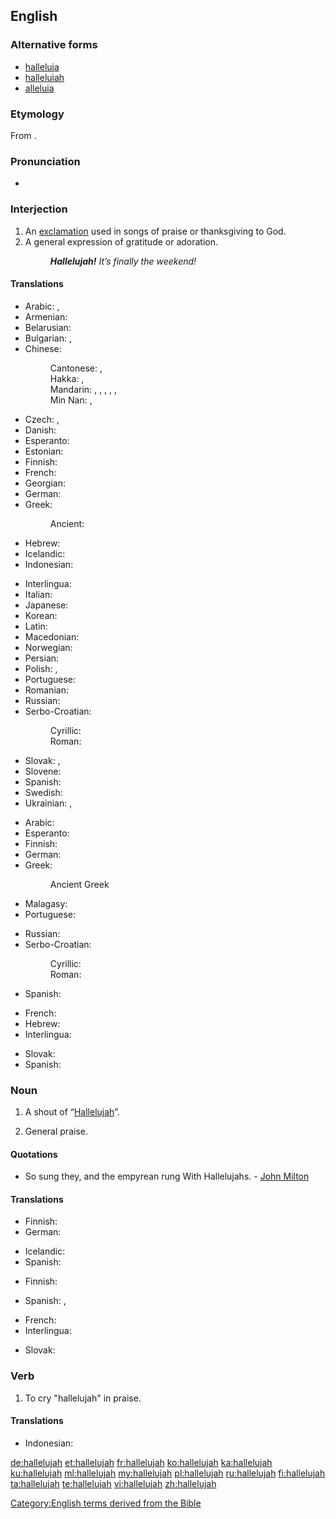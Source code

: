 ==English==

===Alternative forms===
* [[halleluja]]
* [[halleluiah]]<!--I don't know this one...--><!-- It's older, I think, and more phonetic --dmh -->
* [[alleluia]]

===Etymology===
From {{etyl|he|en}} {{m|he|הַלְּלוּיָהּ||Praise {{l|en|Jah}}!}}.

===Pronunciation===
* {{a|GenAm|RP}} {{IPA|/ˌhælɪˈluːjə/|lang=en}}

===Interjection===
{{en-interj}}

# An [[exclamation]] used in songs of praise or thanksgiving to God.
# A general expression of gratitude or adoration.
#: '''''Hallelujah!''' It’s finally the weekend!''

====Translations====
{{trans-top|exclamation to praise God}}
* Arabic: {{t|ar|اَلْحَمْدُ لِلّٰه}}, {{t|ar|هَلِلُويَا}}
* Armenian: {{t+|hy|ալելուիա|sc=Armn}}
* Belarusian: {{t|be|алілу́я}}
* Bulgarian: {{t|bg|алелу̀я}}, {{t+|bg|алилу̀я}}
* Chinese:
*: Cantonese: {{t|yue|哈利路亞|sc=Hani}}, {{t|yue|哈利路亚|tr=haa1 lei1 lu1 jaa4, haa1 li1 lu1 jaa4|sc=Hani}}
*: Hakka: {{t|hak|哈利路亞|sc=Hani}}, {{t|hak|哈利路亚|tr=hâ-li-lu-yá|sc=Hani}}
*: Mandarin: {{t|cmn|哈利路亞|sc=Hani}}, {{t|cmn|哈利路亚|tr=hālìlùyà|sc=Hani}}, {{t|cmn|阿利路亞|sc=Hani}}, {{t|cmn|阿利路亚|tr=ālìlùyà|sc=Hani}}, {{t|cmn|阿肋路亞|sc=Hani}}, {{t|cmn|阿肋路亚|tr=ālèlùyà|sc=Hani}} {{qualifier|Catholic}}
*: Min Nan: {{t|nan|a-lī-lū-iâ}}, {{t|nan|ha-lé-lú-iah}}
* Czech: {{t|cs|aleluja}}, {{t|cs|halejuja}}
* Danish: {{t|da|halleluja|c}}
* Esperanto: {{t+|eo|haleluja}}
* Estonian: {{t|et|halleluuja}}
* Finnish: {{t+|fi|halleluja}}
* French: {{t+|fr|alléluia}}
* Georgian: {{t|ka|ალილუია}}
* German: {{t+|de|halleluja}}
* Greek: {{t+|el|αλληλούια}}
*: Ancient: {{t|grc|ἀλληλούϊα}}
* Hebrew: {{t+|he|הַלְּלוּיָהּ|tr=hallelúyah|sc=Hebr}}
* Icelandic: {{t|is|hallelúja}}
* Indonesian: {{t+|id|haleluya}}
{{trans-mid}}
* Interlingua: {{t|ia|alleluia}}
* Italian: {{t+|it|alleluia}}
* Japanese: {{t|ja|ハレルヤ|tr=hareruya|sc=Jpan}}
* Korean: {{t|ko|할렐루야|sc=Kore}}
* Latin: {{t|la|allelūia}}
* Macedonian: {{t|mk|алелу̀ја}}
* Norwegian: {{t|no|halleluja}}
* Persian: {{t|fa|هله‌لویا|tr=hale-luyâ|sc=fa-Arab}}
* Polish: {{t+|pl|alleluja}}, {{t|pl|hosanna}}
* Portuguese: {{t|pt|aleluia}}
* Romanian: {{t+|ro|aleluia}}
* Russian: {{t+|ru|аллилу́йя}}
* Serbo-Croatian:
*: Cyrillic: {{t|sh|алелуја}}
*: Roman: {{t|sh|aleluja}}
* Slovak: {{t+|sk|aleluja}}, {{t|sk|halejuja}}
* Slovene: {{t|sl|aleluja}}
* Spanish: {{t+|es|aleluya|f}}
* Swedish: {{t+|sv|halleluja}}
* Ukrainian: {{t|uk|алілу́я}}, {{t+|uk|алилу́я}}
{{trans-bottom}}

{{trans-top|general exclamation of gratitude}}
* Arabic: {{t|ar|اَلْحَمْدُ لِلّٰه}}
* Esperanto: {{t+|eo|haleluja}}
* Finnish: {{t+|fi|halleluja}}
* German: {{t+|de|Gott sei Dank}}
* Greek: {{t+|el|αλληλούια}}
*: Ancient Greek {{t|grc|ἀλληλούϊα}}
* Malagasy: {{t+|mg|aleloia}}
* Portuguese: {{t|pt|aleluia}}
{{trans-mid}}
* Russian: {{t|ru|сла́ва бо́гу}}
* Serbo-Croatian:
*: Cyrillic: {{t|sh|алелуја}}
*: Roman: {{t|sh|aleluja}}
* Spanish: {{t+|es|aleluya|f}}
{{trans-bottom}}

{{checktrans-top}}
* French: {{t+check|fr|alléluia}}
* Hebrew: {{t+check|he|הַלְּלוּיָהּ|tr=hallelúyah|sc=Hebr}}
* Interlingua: {{t-check|ia|alleluia}}
{{trans-mid}}
* Slovak: {{t+check|sk|aleluja}}
* Spanish: {{t+check|es|aleluya|f}}
{{trans-bottom}}

===Noun===
{{en-noun}}

# A shout of “[[#Interjection|Hallelujah]]”.
# {{context|in the plural|lang=en}} General praise.

====Quotations====
* So sung they, and the empyrean rung With Hallelujahs. - [[w:John Milton|John Milton]]

====Translations====
{{trans-top|shout of Hallelujah}}
* Finnish: {{t+|fi|halleluja}}
* German: {{t+|de|Halleluja|n}}
{{trans-mid}}
* Icelandic: {{t|is|hallelúja|n}}
* Spanish: {{t+|es|aleluya|m}}
{{trans-bottom}}

{{trans-top|general praise}}
* Finnish: {{t+|fi|ylistys}}
{{trans-mid}}
* Spanish: {{t+|es|felicitación|f}}, {{t+|es|congratulación|f}}
{{trans-bottom}}

{{checktrans-top}}
* French: {{t-check|fr|alléluia}}
* Interlingua: {{t-check|ia|alleluia}}
{{trans-mid}}
* Slovak: {{t-check|sk|aleluja}}
{{trans-bottom}}

===Verb===
{{en-verb}}

# {{context|intransitive|lang=en}} To cry "hallelujah" in praise.

====Translations====
{{trans-top|to cry "Hallelujah"}}
* Indonesian: {{t|id|berhaleluya}}
{{trans-mid}}
{{trans-bottom}}

[[Category:English terms derived from the Bible]]

[[de:hallelujah]]
[[et:hallelujah]]
[[fr:hallelujah]]
[[ko:hallelujah]]
[[ka:hallelujah]]
[[ku:hallelujah]]
[[ml:hallelujah]]
[[my:hallelujah]]
[[pl:hallelujah]]
[[ru:hallelujah]]
[[fi:hallelujah]]
[[ta:hallelujah]]
[[te:hallelujah]]
[[vi:hallelujah]]
[[zh:hallelujah]]